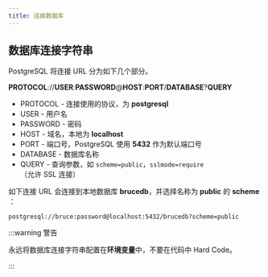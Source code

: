 ```yaml
---
title: 连接数据库
---
```


## 数据库连接字符串

PostgreSQL 将连接 URL 分为如下几个部分。

**PROTOCOL**://**USER**:**PASSWORD**@**HOST**:**PORT**/**DATABASE**?**QUERY**

- PROTOCOL - 连接使用的协议，为 **postgresql**
- USER - 用户名
- PASSWORD - 密码
- HOST - 域名，本地为 **localhost**
- PORT - 端口号，PostgreSQL 使用 **5432** 作为默认端口号
- DATABASE - 数据库名称
- QUERY - 查询参数，如 `scheme=public`，`sslmode=require`（允许 SSL 连接）

如下连接 URL 会连接到本地数据库 **brucedb**，并选择名称为 **public** 的 **scheme** ：

```
postgresql://bruce:password@localhost:5432/brucedb?scheme=public
```

:::warning 警告

永远将数据库连接字符串配置在**环境变量**中，不要在代码中 Hard Code。

:::
